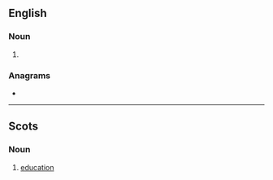 ==English==

===Noun===
{{en-noun|-}}

# {{lb|en|UK|dated}} {{eye dialect of|education|lang=en}}

===Anagrams===
* {{anagrams|en|conidiated|dedication}}

----

==Scots==

===Noun===
{{sco-noun|-}}

# [[education]]